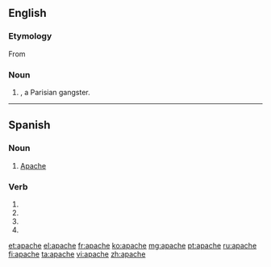 ==English==

===Etymology===

From {{etyl|fr}} {{term|lang=fr|apache}}

===Noun===
{{en-noun}}

# {{alternative capitalization of|Apache|nodot=yes}}, a Parisian gangster.

----

==Spanish==

===Noun===
{{es-noun|mf|pl=apaches}}

# [[Apache]]

===Verb===
{{es-verb-form|apachar}}
 
# {{es-verb form of|ending=ar|mood=imperative|pers=2|formal=yes|number=singular|[[apachar]]}}
# {{es-verb form of|ending=ar|mood=subjunctive|tense=present|pers=1|number=singular|[[apachar]]}}
# {{es-verb form of|ending=ar|mood=subjunctive|tense=present|pers=2|formal=yes|number=singular|[[apachar]]}}
# {{es-verb form of|ending=ar|mood=subjunctive|tense=present|pers=3|number=singular|[[apachar]]}}

[[et:apache]]
[[el:apache]]
[[fr:apache]]
[[ko:apache]]
[[mg:apache]]
[[pt:apache]]
[[ru:apache]]
[[fi:apache]]
[[ta:apache]]
[[vi:apache]]
[[zh:apache]]
